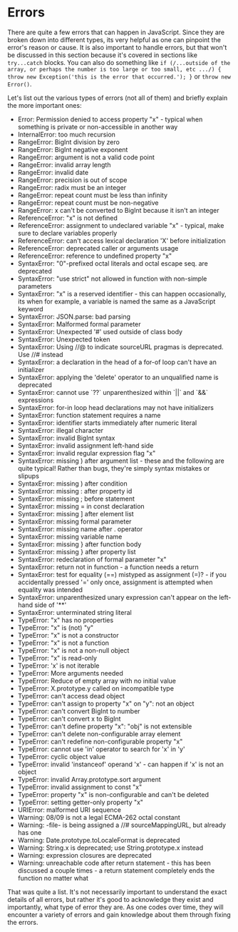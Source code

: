 

# Errors

There are quite a few errors that can happen in JavaScript. Since they are broken down into different types, its very helpful as one can pinpoint the error's reason or cause. It is also important to handle errors, but that won't be discussed in this section because it's covered in sections like `try...catch` blocks. You can also do something like `if (/...outside of the array, or perhaps the number is too large or too small, etc .../) { throw new Exception('this is the error that occurred.'); }` or `throw new Error()`. 

Let's list out the various types of errors (not all of them) and briefly explain the more important ones:

<ul>
<li>Error: Permission denied to access property "x" - typical when something is private or non-accessible in another way</li>
<li>InternalError: too much recursion </li>
<li>RangeError: BigInt division by zero </li>
<li>RangeError: BigInt negative exponent </li>
<li>RangeError: argument is not a valid code point </li>
<li>RangeError: invalid array length </li>
<li>RangeError: invalid date </li>
<li>RangeError: precision is out of scope </li>
<li>RangeError: radix must be an integer </li>
<li>RangeError: repeat count must be less than infinity </li>
<li>RangeError: repeat count must be non-negative </li>
<li>RangeError: x can't be converted to BigInt because it isn't an integer</li>
<li>ReferenceError: "x" is not defined</li>
<li>ReferenceError: assignment to undeclared variable "x" - typical, make sure to declare variables properly</li>
<li>ReferenceError: can't access lexical declaration 'X' before initialization</li>
<li>ReferenceError: deprecated caller or arguments usage</li>
<li>ReferenceError: reference to undefined property "x"</li>
<li>SyntaxError: "0"-prefixed octal literals and octal escape seq. are deprecated</li>
<li>SyntaxError: "use strict" not allowed in function with non-simple parameters</li>
<li>SyntaxError: "x" is a reserved identifier - this can happen occasionally, its when for example, a variable is named the same as a JavaScript keyword</li>
<li>SyntaxError: JSON.parse: bad parsing</li>
<li>SyntaxError: Malformed formal parameter</li>
<li>SyntaxError: Unexpected '#' used outside of class body</li>
<li>SyntaxError: Unexpected token</li>
<li>SyntaxError: Using //@ to indicate sourceURL pragmas is deprecated. Use //# instead</li>
<li>SyntaxError: a declaration in the head of a for-of loop can't have an initializer</li>
<li>SyntaxError: applying the 'delete' operator to an unqualified name is deprecated</li>
<li>SyntaxError: cannot use `??` unparenthesized within `||` and `&&` expressions</li>
<li>SyntaxError: for-in loop head declarations may not have initializers</li>
<li>SyntaxError: function statement requires a name</li>
<li>SyntaxError: identifier starts immediately after numeric literal</li>
<li>SyntaxError: illegal character</li>
<li>SyntaxError: invalid BigInt syntax</li>
<li>SyntaxError: invalid assignment left-hand side</li>
<li>SyntaxError: invalid regular expression flag "x"</li>
<li>SyntaxError: missing ) after argument list - these and the following are quite typical! Rather than bugs, they're simply syntax mistakes or slipups</li>
<li>SyntaxError: missing ) after condition</li>
<li>SyntaxError: missing : after property id</li>
<li>SyntaxError: missing ; before statement</li>
<li>SyntaxError: missing = in const declaration</li>
<li>SyntaxError: missing ] after element list</li>
<li>SyntaxError: missing formal parameter</li>
<li>SyntaxError: missing name after . operator</li>
<li>SyntaxError: missing variable name</li>
<li>SyntaxError: missing } after function body</li>
<li>SyntaxError: missing } after property list</li>
<li>SyntaxError: redeclaration of formal parameter "x"</li>
<li>SyntaxError: return not in function - a function needs a return</li>
<li>SyntaxError: test for equality (==) mistyped as assignment (=)? - if you accidentally pressed '=' only once, assignment is attempted when equality was intended</li>
<li>SyntaxError: unparenthesized unary expression can't appear on the left-hand side of '**'</li>
<li>SyntaxError: unterminated string literal</li>
<li>TypeError: "x" has no properties</li>
<li>TypeError: "x" is (not) "y"</li>
<li>TypeError: "x" is not a constructor</li>
<li>TypeError: "x" is not a function</li>
<li>TypeError: "x" is not a non-null object</li>
<li>TypeError: "x" is read-only</li>
<li>TypeError: 'x' is not iterable</li>
<li>TypeError: More arguments needed</li>
<li>TypeError: Reduce of empty array with no initial value</li>
<li>TypeError: X.prototype.y called on incompatible type</li>
<li>TypeError: can't access dead object</li>
<li>TypeError: can't assign to property "x" on "y": not an object</li>
<li>TypeError: can't convert BigInt to number</li>
<li>TypeError: can't convert x to BigInt</li>
<li>TypeError: can't define property "x": "obj" is not extensible</li>
<li>TypeError: can't delete non-configurable array element</li>
<li>TypeError: can't redefine non-configurable property "x"</li>
<li>TypeError: cannot use 'in' operator to search for 'x' in 'y'</li>
<li>TypeError: cyclic object value</li>
<li>TypeError: invalid 'instanceof' operand 'x' - can happen if 'x' is not an object</li>
<li>TypeError: invalid Array.prototype.sort argument</li>
<li>TypeError: invalid assignment to const "x"</li>
<li>TypeError: property "x" is non-configurable and can't be deleted</li>
<li>TypeError: setting getter-only property "x"</li>
<li>URIError: malformed URI sequence</li>
<li>Warning: 08/09 is not a legal ECMA-262 octal constant</li>
<li>Warning: -file- is being assigned a //# sourceMappingURL, but already has one</li>
<li>Warning: Date.prototype.toLocaleFormat is deprecated</li>
<li>Warning: String.x is deprecated; use String.prototype.x instead</li>
<li>Warning: expression closures are deprecated</li>
<li>Warning: unreachable code after return statement - this has been discussed a couple times - a return statement completely ends the function no matter what</li>
</ul>

That was quite a list. It's not necessarily important to understand the exact details of all errors, but rather it's good to acknowledge they exist and importantly, what type of error they are. As one codes over time, they will encounter a variety of errors and gain knowledge about them through fixing the errors.